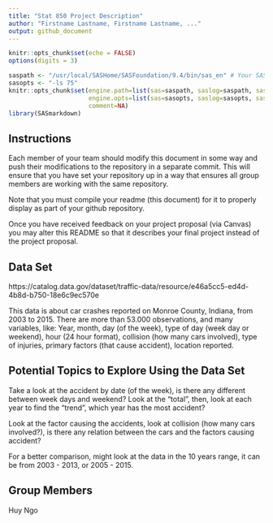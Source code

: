 ```yaml
---
title: "Stat 850 Project Description"
author: "Firstname Lastname, Firstname Lastname, ..."
output: github_document
---
```


```r
knitr::opts_chunk$set(echo = FALSE)
options(digits = 3)
```

```r

saspath <- "/usr/local/SASHome/SASFoundation/9.4/bin/sas_en" # Your SAS path goes here
sasopts <- "-ls 75"
knitr::opts_chunk$set(engine.path=list(sas=saspath, saslog=saspath, sashtml=saspath),
                      engine.opts=list(sas=sasopts, saslog=sasopts, sashtml=sasopts), 
                      comment=NA)
library(SASmarkdown)
```

## Instructions

Each member of your team should modify this document in some way and push their modifications to the repository in a separate commit. This will ensure that you have set your repository up in a way that ensures all group members are working with the same repository. 

Note that you must compile your readme (this document) for it to properly display as part of your github repository. 

Once you have received feedback on your project proposal (via Canvas) you may alter this README so that it describes your final project instead of the project proposal. 

## Data Set
https://catalog.data.gov/dataset/traffic-data/resource/e46a5cc5-ed4d-4b8d-b750-18e6c9ec570e

This data is about car crashes reported on Monroe County, Indiana, from 2003 to 2015. There are more than 53.000 observations, and many variables, like: Year, month, day (of the week), type of day (week day or weekend), hour (24 hour format), collision (how many cars involved), type of injuries, primary factors (that cause accident), location reported.

## Potential Topics to Explore Using the Data Set
Take a look at the accident by date (of the week), is there any different between week days and weekend? Look at the "total", then, look at each year to find the "trend", which year has the most accident?

Look at the factor causing the accidents, look at collision (how many cars involved?), is there any relation between the cars and the factors causing accident? 

For a better comparison, might look at the data in the 10 years range, it can be from 2003 - 2013, or 2005 - 2015.

## Group Members
Huy Ngo

